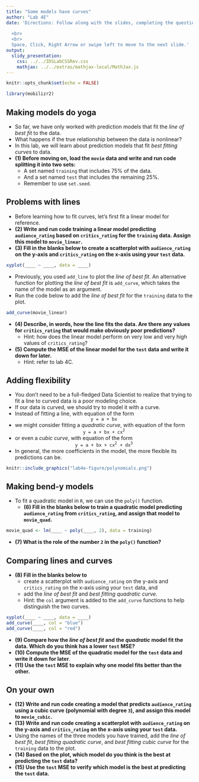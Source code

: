 ```yaml
---
title: "Some models have curves"
author: "Lab 4E"
date: 'Directions: Follow along with the slides, completing the questions in <font color=#25679E><b>blue</b></font> on your computer, and answering the questions in **red** in your journal.  
  
  <br>
  <br>
  Space, Click, Right Arrow or swipe left to move to the next slide.'
output: 
  slidy_presentation: 
    css: ../../IDSLabCSSRev.css
    mathjax: ../../extras/mathjax-local/MathJax.js
---
```


```r
knitr::opts_chunk$set(echo = FALSE)
```

```r
library(mobilizr2)
```

## Making models do yoga

- So far, we have only worked with prediction models that fit the _line of best fit_ to the data.
- What happens if the true relationship between the data is nonlinear?
- In this lab, we will learn about prediction models that fit _best fitting curves_ to data.
- **(1) Before moving on, load the `movie` data and write and run code splitting it into two sets:**
    - <span class="blue">A set named `training` that includes 75% of the data.</span>
    - <span class="blue">And a set named `test` that includes the remaining 25%.</span>
    - <span class="blue">Remember to use `set.seed`.</span>


## Problems with lines

- Before learning how to fit curves, let's first fit a linear model for reference.
- **(2) Write and run code training a linear model predicting `audience_rating` based on `critics_rating` for the `training` data. Assign this model to `movie_linear`.**
- **(3) Fill in the blanks below to create a scatterplot with `audience_rating` on the y-axis and `critics_rating` on the x-axis using your `test` data.**
    
```r
xyplot(____ ~ ____, data = ____)
```

- Previously, you used `add_line` to plot the _line of best fit_. An alternative function for plotting the _line of best fit_ is `add_curve`, which takes the name of the model as an argument.
- <span class="blue">Run the code below to add the _line of best fit_ for the `training` data to the plot.</span>

```r
add_curve(movie_linear)
```

- **(4) Describe, in words, how the line fits the data. Are there any values for `critics_rating` that would make obviously poor predictions?**
    - Hint: how does the linear model perform on very low and very high values of `critics_rating`?
- **(5) Compute the MSE of the linear model for the `test` data and write it down for later.**
    - Hint: refer to lab 4C.


## Adding flexibility

- You don't need to be a full-fledged Data Scientist to realize that trying to fit a line to curved data is a poor modeling choice.
- If our data is curved, we should try to model it with a curve.
- Instead of fitting a line, with equation of the form
<center>`y = a + bx`</center>
- we might consider fitting a _quadratic curve_, with equation of the form
<center>`y = a + bx + cx`<sup>`2`</sup></center>
- or even a _cubic curve_, with equation of the form
<center>`y = a + bx + cx`<sup>`2`</sup>&nbsp;&nbsp;`+ dx`<sup>`3`</sup></center>
- In general, the more coefficients in the model, the more flexible its predictions can be.

```r
knitr::include_graphics("lab4e-figure/polynomials.png")
```


## Making bend-y models

- To fit a quadratic model in `R`, we can use the `poly()` function.
    - **(6) Fill in the blanks below to train a quadratic model predicting `audience_rating` from `critics_rating`, and assign that model to `movie_quad`.**

```r
movie_quad <- lm(____ ~ poly(____, 2), data = training)
```

- **(7) What is the role of the number `2` in the `poly()` function?**

## Comparing lines and curves

- **(8) Fill in the blanks below to**
    - <span class="blue">create a scatterplot with `audience_rating` on the y-axis and `critics_rating` on the x-axis using your `test` data, and</span>
    - <span class="blue">add the _line of best fit_ and _best fitting quadratic curve_.</span>
    - Hint: the `col` argument is added to the `add_curve` functions to help distinguish the two curves.
    
```r
xyplot(____ ~ ____, data = ____)
add_curve(____, col = "blue")
add_curve(____, col = "red")
```

- **(9) Compare how the _line of best fit_ and the _quadratic_ model fit the data. Which do you think has a lower `test` MSE?**
- **(10) Compute the MSE of the quadratic model for the `test` data and write it down for later**.
- **(11) Use the `test` MSE to explain why one model fits better than the other.**

## On your own

- **(12) Write and run code creating a model that predicts `audience_rating` using a cubic curve (polynomial with degree `3`), and assign this model to `movie_cubic`.**
- **(13) Write and run code creating a scatterplot with `audience_rating` on the y-axis and `critics_rating` on the x-axis using your `test` data.**
- <span class="blue">Using the names of the three models you have trained, add the _line of best fit_, _best fitting quadratic curve_, and _best fitting cubic curve_ for the `training` data to the plot.</span>
- **(14) Based on the plot, which model do you think is the best at predicting the `test` data?**
- **(15) Use the `test` MSE to verify which model is the best at predicting the `test` data.**
